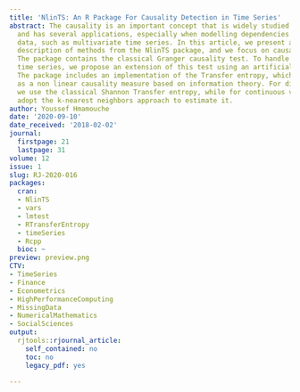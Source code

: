 ```yaml
---
title: 'NlinTS: An R Package For Causality Detection in Time Series'
abstract: The causality is an important concept that is widely studied in the literature,
  and has several applications, especially when modelling dependencies within complex
  data, such as multivariate time series. In this article, we present a theoretical
  description of methods from the NlinTS package, and we focus on causality measures.
  The package contains the classical Granger causality test. To handle non-linear
  time series, we propose an extension of this test using an artificial neural network.
  The package includes an implementation of the Transfer entropy, which is also considered
  as a non linear causality measure based on information theory. For discrete variables,
  we use the classical Shannon Transfer entropy, while for continuous variables, we
  adopt the k-nearest neighbors approach to estimate it.
author: Youssef Hmamouche
date: '2020-09-10'
date_received: '2018-02-02'
journal:
  firstpage: 21
  lastpage: 31
volume: 12
issue: 1
slug: RJ-2020-016
packages:
  cran:
  - NlinTS
  - vars
  - lmtest
  - RTransferEntropy
  - timeSeries
  - Rcpp
  bioc: ~
preview: preview.png
CTV:
- TimeSeries
- Finance
- Econometrics
- HighPerformanceComputing
- MissingData
- NumericalMathematics
- SocialSciences
output:
  rjtools::rjournal_article:
    self_contained: no
    toc: no
    legacy_pdf: yes

---
```

